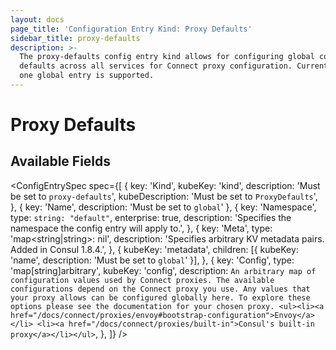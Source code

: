 ```yaml
---
layout: docs
page_title: 'Configuration Entry Kind: Proxy Defaults'
sidebar_title: proxy-defaults
description: >-
  The proxy-defaults config entry kind allows for configuring global config
  defaults across all services for Connect proxy configuration. Currently, only
  one global entry is supported.
---
```


# Proxy Defaults

## Available Fields

<ConfigEntrySpec
  spec={[
    {
      key: 'Kind',
      kubeKey: 'kind',
      description: 'Must be set to `proxy-defaults`',
      kubeDescription: 'Must be set to `ProxyDefaults`',
    },
    { key: 'Name', description: 'Must be set to `global`' },
    {
      key: 'Namespace',
      type: `string: "default"`,
      enterprise: true,
      description: 'Specifies the namespace the config entry will apply to.',
    },
    {
      key: 'Meta',
      type: 'map<string|string>: nil',
      description:
        'Specifies arbitrary KV metadata pairs. Added in Consul 1.8.4.',
    },
    {
      kubeKey: 'metadata',
      children: [{ kubeKey: 'name', description: 'Must be set to `global`' }],
    },
    {
      key: 'Config',
      type: 'map[string]arbitrary',
      kubeKey: 'config',
      description: `An arbitrary map of configuration values used by Connect proxies.
    The available configurations depend on the Connect proxy you use.
     Any values that your proxy allows can be configured globally here. To explore these options please see the documentation for your chosen proxy.
     <ul><li><a href="/docs/connect/proxies/envoy#bootstrap-configuration">Envoy</a></li>
     <li><a href="/docs/connect/proxies/built-in">Consul's built-in proxy</a></li></ul>`,
    },
  ]}
/>
